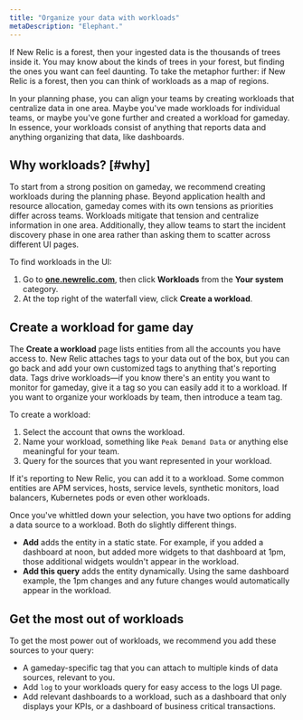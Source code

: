 ```yaml
---
title: "Organize your data with workloads"
metaDescription: "Elephant."
---
```


If New Relic is a forest, then your ingested data is the thousands of trees inside it. You may know about the kinds of trees in your forest, but finding the ones you want can feel daunting. To take the metaphor further: if New Relic is a forest, then you can think of workloads as a map of regions. 

In your planning phase, you can align your teams by creating workloads that centralize data in one area. Maybe you've made workloads for individual teams, or maybe you've gone further and created a workload for gameday. In essence, your workloads consist of anything that reports data and anything organizing that data, like dashboards.

## Why workloads? [#why]

To start from a strong position on gameday, we recommend creating workloads during the planning phase. Beyond application health and resource allocation, gameday comes with its own tensions as priorities differ across teams. Workloads mitigate that tension and centralize information in one area. Additionally, they allow teams to start the incident discovery phase in one area rather than asking them to scatter across different UI pages. 

To find workloads in the UI:

1. Go to **[one.newrelic.com](https://one.newrelic.com/)**, then click **Workloads** from the **Your system** category. 
2. At the top right of the waterfall view, click **Create a workload**.

## Create a workload for game day
        
The **Create a workload** page lists entities from all the accounts you have access to. New Relic attaches tags to your data out of the box, but you can go back and add your own customized tags to anything that's reporting data. Tags drive workloads—if you know there's an entity you want to monitor for gameday, give it a tag so you can easily add it to a workload. If you want to organize your workloads by team, then introduce a team tag. 

To create a workload: 

1. Select the account that owns the workload. 
2. Name your workload, something like `Peak Demand Data` or anything else meaningful for your team. 
3. Query for the sources that you want represented in your workload. 

If it's reporting to New Relic, you can add it to a workload. Some common entities are APM services, hosts, service levels, synthetic monitors, load balancers, Kubernetes pods or even other workloads. 

Once you've whittled down your selection, you have two options for adding a data source to a workload. Both do slightly different things.

* **Add** adds the entity in a static state. For example, if you added a dashboard at noon, but added more widgets to that dashboard at 1pm, those additional widgets wouldn't appear in the workload. 
* **Add this query** adds the entity dynamically. Using the same dashboard example, the 1pm changes and any future changes would automatically appear in the workload.

## Get the most out of workloads 

To get the most power out of workloads, we recommend you add these sources to your query:

* A gameday-specific tag that you can attach to multiple kinds of data sources, relevant to you.  
* Add `log` to your workloads query for easy access to the logs UI page.
* Add relevant dashboards to a workload, such as a dashboard that only displays your KPIs, or a dashboard of business critical transactions.
